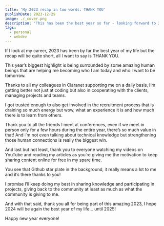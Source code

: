 ```yaml
---
title: 'My 2023 recap in two words: THANK YOU'
publishDate: 2023-12-29
image: ./_cover.png
description: 'This has been the best year so far - looking forward to 2024!'
tags:
  - personal
  - webdev
---
```


If I look at my career, 2023 has been by far the best year of my life but the recap will be quite short, all I want to say is THANK YOU.

This year’s biggest highlight is being surrounded by some amazing human beings that are helping me becoming who I am today and who I want to be tomorrow.

Thanks to all my colleagues in Claranet supporting me on a daily basis, I’m getting better not just at coding but also in cooperating with the clients, managing projects and teams.

I got trusted enough to also get involved in the recruitment process that is draining so much energy but wow, what an experience it is and how much there is to learn from others.

Thank you to all the friends I meet at conferences, even if we meet in person only for a few hours during the entire year, there’s so much value in that! And i’m not even talking about technical knowledge but strengthening those human connections is really the biggest win.

And last but not least, thank you to everyone watching my videos on YouTube and reading my articles as you’re giving me the motivation to keep sharing content online for free in my spare time.

You see that Github star plate in the background, it really means a lot to me and it’s there thanks to you!

I promise I’ll keep doing my best in sharing knowledge and participating in projects, giving back to the community at least as much as what the community is giving to me.

And with that said, thank you all for being part of this amazing 2023, I hope 2024 will be again the best year of my life… until 2025!

Happy new year everyone!
